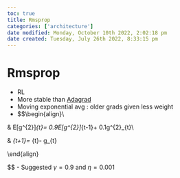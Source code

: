 ```yaml
---
toc: true
title: Rmsprop
categories: ['architecture']
date modified: Monday, October 10th 2022, 2:02:18 pm
date created: Tuesday, July 26th 2022, 8:33:15 pm
---
```


# Rmsprop
- RL
- More stable than [Adagrad](Adagrad.qmd)
- Moving exponential avg : older grads given less weight
- $$\begin{align}\\

& E[g^{2}]_{t}= 0.9E[g^{2}]_{t-1}+ 0.1g^{2}_{t}\\

& \theta_{t+1}= \theta_{t}- \frac{\eta}{\sqrt{E[g^{2}])_{t}+\epsilon}}g_{t}

\end{align}

$$
- Suggested $\gamma=0.9$ and $\eta= 0.001$



